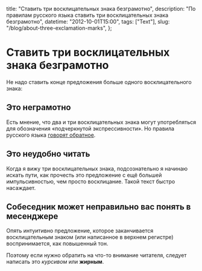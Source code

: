   title: "Ставить три восклицательных знака безграмотно",
  description: "По правилам русского языка ставить три восклицательных знака безграмотно",
  datetime: "2012-10-01T15:00",
  tags: ["Text"],
  slug: "/blog/about-three-exclamation-marks",
};

# Ставить три восклицательных знака безграмотно

Не надо ставить конце предложения больше одного восклицательного знака:

## Это неграмотно

Есть мнение, что два и три восклицательных знака могут употребляться для обозначения «подчеркнутой экспрессивности». Но правила русского языка [говорят обратное](http://new.gramota.ru/spravka/buro/search-answer?s=восклицательных).

## Это неудобно читать

Когда я вижу три восклицательных знака, подсознательно я начинаю искать пути, как прочесть это предложение с ещё большей импульсивностью, чем просто восклицание. Такой текст быстро насаждает.

## Собеседник может неправильно вас понять в месенджере

Опять интуитивно предложение, которое заканчивается восклицательным знаком (или написанное в верхнем регистре) воспринимается, как повышенный тон.

Поэтому если нужно обратить на что-то внимание читателя, следует написать это <nobr>_курсивом_ или **жирным**</nobr>.
